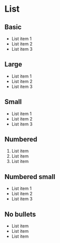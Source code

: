 
<Meta title='Components/List' />

# List

## Basic

<Canvas>
    <Story name="Basic">
        <ul class="hw-list">
            <li>List item 1</li>
            <li>List item 2</li>
            <li>List item 3</li>
        </ul>
    </Story>
</Canvas>

## Large

<Canvas>
    <Story name="Large">
        <ul class="hw-list hw-list--large">
            <li>List item 1</li>
            <li>List item 2</li>
            <li>List item 3</li>
        </ul>
    </Story>
</Canvas>

## Small

<Canvas>
    <Story name="Small">
        <ul class="hw-list hw-list--small">
            <li>List item 1</li>
            <li>List item 2</li>
            <li>List item 3</li>
        </ul>
    </Story>
</Canvas>

## Numbered

<Canvas>
    <Story name="Numbered">
        <ol class="hw-list hw-list--numbered">
            <li>List item</li>
            <li>List item</li>
            <li>List item</li>
        </ol>
    </Story>
</Canvas>

## Numbered small

<Canvas>
    <Story name="Numbered small">
        <ul class="hw-list hw-list--numbered hw-list--small">
            <li>List item 1</li>
            <li>List item 2</li>
            <li>List item 3</li>
        </ul>
    </Story>
</Canvas>

## No bullets

<Canvas>
    <Story name="No bullets">
        <ul class="hw-list hw-list--no-bullets">
            <li>List item</li>
            <li>List item</li>
            <li>List item</li>
        </ul>
    </Story>
</Canvas>
